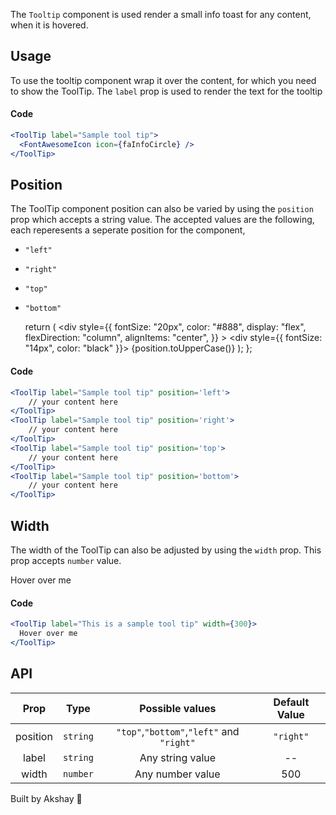 
The `Tooltip` component is used render a small info toast for any content, when it is hovered.

## Usage

To use the tooltip component wrap it over the content, for which you need to show the ToolTip. The `label` prop is used
to render the text for the tooltip

<div style={{ padding: "0px 0px 10px 0px" }}>
  <ToolTip label="Sample tool tip">
    <div style={{ fontSize: "20px", color: "#888" }}>
      <FontAwesomeIcon icon={faInfoCircle} />
    </div>
  </ToolTip>
</div>

#### Code

```jsx
<ToolTip label="Sample tool tip">
  <FontAwesomeIcon icon={faInfoCircle} />
</ToolTip>
```

## Position

The ToolTip component position can also be varied by using the `position` prop which accepts a string value.
The accepted values are the following, each reperesents a seperate position for the component,

- `"left"`
- `"right"`
- `"top"`
- `"bottom"`

  return (
    <ToolTip label="Sample tool tip" position={position}>
      <div
        style={{
          fontSize: "20px",
          color: "#888",
          display: "flex",
          flexDirection: "column",
          alignItems: "center",
        }}
      >
        <FontAwesomeIcon icon={faInfoCircle} />
        <div style={{ fontSize: "14px", color: "black" }}>
          {position.toUpperCase()}
        </div>
      </div>
    </ToolTip>
  );
};

<div
  style={{
    padding: "0px 0px 10px 0px",
    display: "flex",
    justifyContent: "space-around",
    width: "70%",
  }}
>
  <ToolTipText position="right" />
  <ToolTipText position="left" />
  <ToolTipText position="top" />
  <ToolTipText position="bottom" />
</div>

#### Code

```jsx
<ToolTip label="Sample tool tip" position='left'>
    // your content here
</ToolTip>
<ToolTip label="Sample tool tip" position='right'>
    // your content here
</ToolTip>
<ToolTip label="Sample tool tip" position='top'>
    // your content here
</ToolTip>
<ToolTip label="Sample tool tip" position='bottom'>
    // your content here
</ToolTip>
```

## Width

The width of the ToolTip can also be adjusted by using the `width` prop. This prop accepts `number` value.

<ToolTip label="This is a sample tool tip" width={300}>
  <div style={{ fontWeight: "500" }}>Hover over me</div>
</ToolTip>

#### Code

```jsx
<ToolTip label="This is a sample tool tip" width={300}>
  Hover over me
</ToolTip>
```

## API

|   Prop   |   Type   |              Possible values              | Default Value |
| :------: | :------: | :---------------------------------------: | :-----------: |
| position | `string` | `"top"`,`"bottom"`,`"left"` and `"right"` |   `"right"`   |
|  label   | `string` |             Any string value              |      --       |
|  width   | `number` |             Any number value              |      500      |

Built by Akshay 🤙
